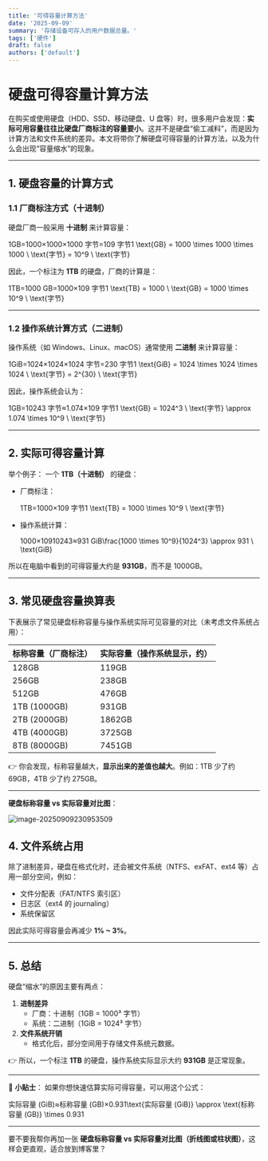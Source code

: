```yaml
---
title: '可得容量计算方法'
date: '2025-09-09'
summary: '存储设备可存入的用户数据总量。'
tags: ['硬件']
draft: false
authors: ['default']
---
```


# 硬盘可得容量计算方法

在购买或使用硬盘（HDD、SSD、移动硬盘、U 盘等）时，很多用户会发现：**实际可用容量往往比硬盘厂商标注的容量要小**。这并不是硬盘“偷工减料”，而是因为计算方法和文件系统的差异。本文将带你了解硬盘可得容量的计算方法，以及为什么会出现“容量缩水”的现象。

---

## 1. 硬盘容量的计算方式

### 1.1 厂商标注方式（十进制）

硬盘厂商一般采用 **十进制** 来计算容量：

1GB=1000×1000×1000 字节=109 字节1 \text{GB} = 1000 \times 1000 \times 1000 \ \text{字节} = 10^9 \ \text{字节}

因此，一个标注为 **1TB** 的硬盘，厂商的计算是：

1TB=1000 GB=1000×109 字节1 \text{TB} = 1000 \ \text{GB} = 1000 \times 10^9 \ \text{字节}

---

### 1.2 操作系统计算方式（二进制）

操作系统（如 Windows、Linux、macOS）通常使用 **二进制** 来计算容量：

1GiB=1024×1024×1024 字节=230 字节1 \text{GiB} = 1024 \times 1024 \times 1024 \ \text{字节} = 2^{30} \ \text{字节}

因此，操作系统会认为：

1GB=10243 字节≈1.074×109 字节1 \text{GB} = 1024^3 \ \text{字节} \approx 1.074 \times 10^9 \ \text{字节}

---

## 2. 实际可得容量计算

举个例子：
一个 **1TB（十进制）** 的硬盘：

- 厂商标注：

  1TB=1000×109 字节1 \text{TB} = 1000 \times 10^9 \ \text{字节}

- 操作系统计算：

  1000×10910243≈931 GiB\frac{1000 \times 10^9}{1024^3} \approx 931 \ \text{GiB}

所以在电脑中看到的可得容量大约是 **931GB**，而不是 1000GB。

---

## 3. 常见硬盘容量换算表

下表展示了常见硬盘标称容量与操作系统实际可见容量的对比（未考虑文件系统占用）：

| 标称容量（厂商标注） | 实际容量（操作系统显示，约） |
| -------------------- | ---------------------------- |
| 128GB                | 119GB                        |
| 256GB                | 238GB                        |
| 512GB                | 476GB                        |
| 1TB (1000GB)         | 931GB                        |
| 2TB (2000GB)         | 1862GB                       |
| 4TB (4000GB)         | 3725GB                       |
| 8TB (8000GB)         | 7451GB                       |

👉 你会发现，标称容量越大，**显示出来的差值也越大**。例如：1TB 少了约 69GB，4TB 少了约 275GB。

---

**硬盘标称容量 vs 实际容量对比图**：

![image-20250909230953509](https://markdownimage-1257263724.cos.ap-chengdu.myqcloud.com/typroa/202509092309530.png)

## 4. 文件系统占用

除了进制差异，硬盘在格式化时，还会被文件系统（NTFS、exFAT、ext4 等）占用一部分空间，例如：

- 文件分配表（FAT/NTFS 索引区）
- 日志区（ext4 的 journaling）
- 系统保留区

因此实际可得容量会再减少 **1% ~ 3%**。

---

## 5. 总结

硬盘“缩水”的原因主要有两点：

1. **进制差异**
   - 厂商：十进制（1GB = 1000³ 字节）
   - 系统：二进制（1GiB = 1024³ 字节）
2. **文件系统开销**
   - 格式化后，部分空间用于存储文件系统元数据。

👉 所以，一个标注 **1TB** 的硬盘，操作系统实际显示大约 **931GB** 是正常现象。

---

📌 **小贴士**：
如果你想快速估算实际可得容量，可以用这个公式：

实际容量 (GiB)≈标称容量 (GB)×0.931\text{实际容量 (GiB)} \approx \text{标称容量 (GB)} \times 0.931

---

要不要我帮你再加一张 **硬盘标称容量 vs 实际容量对比图（折线图或柱状图）**，这样会更直观，适合放到博客里？

